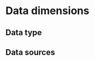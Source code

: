 # Data dimensions {#DimensionSection}

## Data type

<!-- Longline fleets operating in the high seas shall provide provisional data for the previous year no later than 30 June. Final data shall be submitted no later than 30 December. All other fleets (including supply vessels) shall submit their final data for the previous year no later -->
<!-- than 30 June. -->

## Data sources

<!-- Indicates where and by whom the information used to monitor fishing activities for the estimation of fisheries statistics is collected (e.g. Amounts as recorded in the vessel fishing logbook, Catch-and-effort data collected by scientific observers, Individual fish lengths /weights monitored at the landing place by staff from research institutions) -->

<!-- ### Data processing -->

<!-- Refers to the type of processing or estimation method applied to raw information (e.g. Retained catches derived from catch assessment survey data, Catch-and-effort by species adjusted by using the size samples available for each trip (or alternative time-area strata), Total enumeration of individual fish lengths /weights (no estimation required). -->

<!-- ### Data raising -->

<!-- Call for the level of raising applied to the data, to understand the level of representativeness that this data have with respect to the total catches and effort. -->

<!-- ### Coverage rate -->

<!-- Refers to metrics used to determine the proportion that the amount of fish (number or weight) or fishing effort monitored (sampled) represents of the total (number or weight) or estimated fishing effort of each stratum for a given dataset. -->

<!-- ### Data type -->

<!-- Longline fleets operating in the high seas shall provide provisional data for the previous year no later than 30 June. Final data shall be submitted no later than 30 December. All other fleets (including supply vessels) shall submit their final data for the previous year no later -->
<!-- than 30 June. -->

<!-- ### Data sources -->

<!-- Indicates where and by whom the information used to monitor fishing activities for the estimation of fisheries statistics is collected (e.g. Amounts as recorded in the vessel fishing logbook, Catch-and-effort data collected by scientific observers, Individual fish lengths /weights monitored at the landing place by staff from research institutions) -->

<!-- ### Data processing -->

<!-- Refers to the type of processing or estimation method applied to raw information (e.g. Retained catches derived from catch assessment survey data, Catch-and-effort by species adjusted by using the size samples available for each trip (or alternative time-area strata), Total enumeration of individual fish lengths /weights (no estimation required). -->

<!-- ### Data raising -->

<!-- Call for the level of raising applied to the data, to understand the level of representativeness that this data have with respect to the total catches and effort. -->

<!-- ### Coverage rate -->

<!-- Refers to metrics used to determine the proportion that the amount of fish (number or weight) or fishing effort monitored (sampled) represents of the total (number or weight) or estimated fishing effort of each stratum for a given dataset. -->
